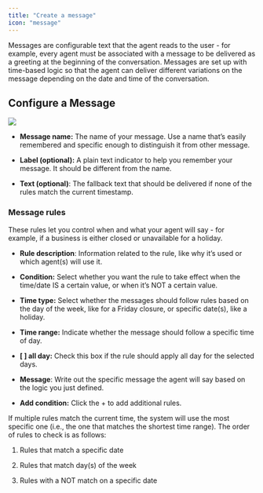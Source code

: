 ```yaml
---
title: "Create a message"
icon: "message"
---
```


Messages are configurable text that the agent reads to the user - for example, every agent must be associated with a message to be delivered as a greeting at the beginning of the conversation. Messages are set up with time-based logic so that the agent can deliver different variations on the message depending on the date and time of the conversation.

## Configure a Message

![](/mintlify/images/create_message.jpg)

* **Message name:** The name of your message. Use a name that’s easily remembered and specific enough to distinguish it from other message.

* **Label (optional):** A plain text indicator to help you remember your message. It should be different from the name.

* **Text (optional)**: The fallback text that should be delivered if none of the rules match the current timestamp.

### Message rules

These rules let you control when and what your agent will say - for example, if a business is either closed or unavailable for a holiday.

* **Rule description**: Information related to the rule, like why it’s used or which agent(s) will use it. 

* **Condition:** Select whether you want the rule to take effect when the time/date IS a certain value, or when it’s NOT a certain value. 

* **Time type:** Select whether the messages should follow rules based on the day of the week, like for a Friday closure, or specific date(s), like a holiday. 

* **Time range:** Indicate whether the message should follow a specific time of day.

* **\[ ] all day:** Check this box if the rule should apply all day for the selected days.

* **Message**: Write out the specific message the agent will say based on the logic you just defined. 

* **Add condition:** Click the + to add additional rules.

If multiple rules match the current time, the system will use the most specific one (i.e., the one that matches the shortest time range). The order of rules to check is as follows:

1. Rules that match a specific date

2. Rules that match day(s) of the week

3. Rules with a NOT match on a specific date